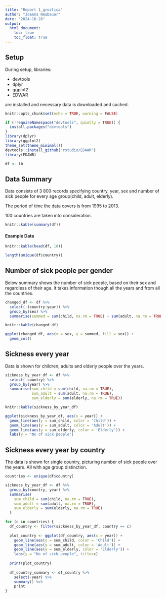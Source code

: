 ```yaml
---
title: "Report 1_gruzlica"
author: "Joanna Neubauer"
date: "2024-10-28"
output:
  html_document:
    toc: true
    toc_float: true
---
```


## Setup
During setup, libraries:

- devtools
- dplyr 
- ggplot2
- EDWAR

are installed and necessary data is downloaded and cached.

```r
knitr::opts_chunk$set(echo = TRUE, warning = FALSE)
```

```r
if (!requireNamespace("devtools", quietly = TRUE)) {
  install.packages("devtools")
}
library(dplyr)
library(ggplot2)
theme_set(theme_minimal())
devtools::install_github("rstudio/EDAWR")
library(EDAWR)
```

```r
df <- tb
```


## Data Summary

Data consists of 3 800 records specifying country,	year,	sex and number of sick people for every age group(child, adult,	elderly). 

The period of time the data covers is from 1995 to 2013. 

100 countries are taken into consideration.


```r
knitr::kable(summary(df))
```

#### Example Data
```r
knitr::kable(head(df, 10))

length(unique(df$country))
```


## Number of sick people per gender

Below summary shows the number of sick people, based on their sex and regardless of their age. It takes information though all the years and from all the countries.

```r
changed_df <- df %>%
  select(-(country:year)) %>%
  group_by(sex) %>%
  summarise(summed = sum(child, na.rm = TRUE) + sum(adult, na.rm = TRUE) + sum(elderly, na.rm = TRUE))

knitr::kable(changed_df)

ggplot(changed_df, aes(x = sex, y = summed, fill = sex)) +
  geom_col() 
```


## Sickness every year

Data is shown for children, adults and elderly people over the years.

```r
sickness_by_year_df <- df %>%
  select(-country) %>%
  group_by(year) %>%
  summarise(sum_child = sum(child, na.rm = TRUE),
            sum_adult = sum(adult, na.rm = TRUE),
            sum_elderly = sum(elderly, na.rm = TRUE))

knitr::kable(sickness_by_year_df)

ggplot(sickness_by_year_df, aes(x = year)) +
  geom_line(aes(y = sum_child, color = 'Child')) +
  geom_line(aes(y = sum_adult, color = 'Adult')) +
  geom_line(aes(y = sum_elderly, color = 'Elderly')) +
  labs(y = "No of sick people")
```

## Sickness every year by country

The data is shown for single country, picturing number of sick people over the years. All with age group distinction.

```r
countries <- unique(df$country)

sickness_by_year_df <- df %>%
  group_by(country, year) %>%
  summarise(
    sum_child = sum(child, na.rm = TRUE),
    sum_adult = sum(adult, na.rm = TRUE),
    sum_elderly = sum(elderly, na.rm = TRUE)
  )

for (c in countries) {
  df_country <- filter(sickness_by_year_df, country == c)
  
  plot_country <- ggplot(df_country, aes(x = year)) +
    geom_line(aes(y = sum_child, color = 'Child')) +
    geom_line(aes(y = sum_adult, color = 'Adult')) +
    geom_line(aes(y = sum_elderly, color = 'Elderly')) +
    labs(y = "No of sick people", title=c)
  
  print(plot_country)
  
  df_country_summary <- df_country %>%
    select(-year) %>%
    summary() %>%
    print
}
```
